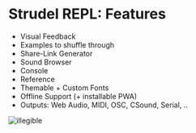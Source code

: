 # Strudel REPL: Features

- Visual Feedback
- Examples to shuffle through
- Share-Link Generator
- Sound Browser
- Console
- Reference
- Themable + Custom Fonts
- Offline Support (+ installable PWA)
- Outputs: Web Audio, MIDI, OSC, CSound, Serial, ..

![illegible](./img/illegible.png)
